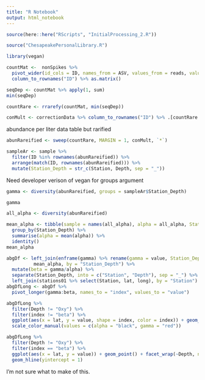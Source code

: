 ```yaml
---
title: "R Notebook"
output: html_notebook
---
```


```r
source(here::here("RScripts", "InitialProcessing_2.R"))
```

```r
source("ChesapeakePersonalLibrary.R")
```

```r
library(vegan)
```

```r
countMat <-  nonSpikes %>%
  pivot_wider(id_cols = ID, names_from = ASV, values_from = reads, values_fill = 0) %>%
  column_to_rownames("ID") %>% as.matrix()
```




```r
seqDep <- countMat %>% apply(1, sum)
min(seqDep)
```

```r
countRare <- rrarefy(countMat, min(seqDep))
```


```r
conMult <- correctionData %>% column_to_rownames("ID") %>% .[countRare %>% rownames(),"conversionMultiplier"]
```

abundance per liter data table but rarified
```r
abunRareified <- sweep(countRare, MARGIN = 1, conMult, `*`)
```

```r
sampleAr <- sample %>%
  filter(ID %in% rownames(abunRareified)) %>%
  arrange(match(ID, rownames(abunRareified))) %>%
  mutate(Station_Depth = str_c(Station, Depth, sep = "_"))
```

Need developer verison of vegan for groups argument
```r
gamma <- diversity(abunRareified, groups = sampleAr$Station_Depth)
```

```r
gamma
```


```r
all_alpha <- diversity(abunRareified)
```

```r
mean_alpha <- tibble(sample = names(all_alpha), alpha = all_alpha, Station_Depth = sampleAr$Station_Depth)%>% 
  group_by(Station_Depth) %>%
  summarise(alpha = mean(alpha)) %>%
  identity()
mean_alpha
```


```r
abgDf <- left_join(enframe(gamma) %>% rename(gamma = value, Station_Depth = name),
          mean_alpha, by = "Station_Depth") %>%
  mutate(beta = gamma/alpha) %>%
  separate(Station_Depth, into = c("Station", "Depth"), sep = "_") %>%
  left_join(stations01 %>% select(Station, lat, long), by = "Station")
abgDfLong <- abgDf %>%
  pivot_longer(gamma:beta, names_to = "index", values_to = "value")
```

```r
abgDfLong %>%
  filter(Depth != "Oxy") %>%
  filter(index != "beta") %>%
  ggplot(aes(x = lat, y = value, shape = index, color = index)) + geom_point() + facet_wrap(~Depth, nrow = 2) +
  scale_color_manual(values = c(alpha = "black", gamma = "red"))
```
```r
abgDfLong %>%
  filter(Depth != "Oxy") %>%
  filter(index == "beta") %>%
  ggplot(aes(x = lat, y = value)) + geom_point() + facet_wrap(~Depth, nrow = 2) +
  geom_hline(yintercept = 1)
```

I'm not sure what to make of this.